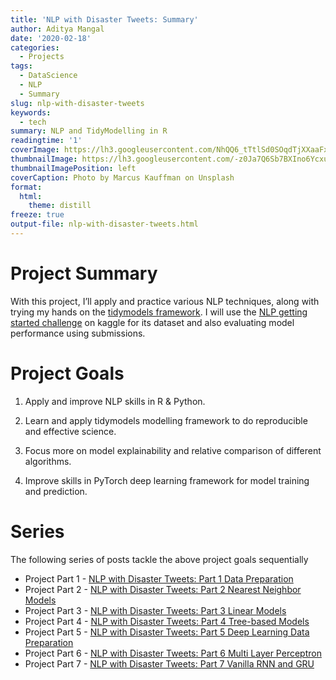 ```yaml
---
title: 'NLP with Disaster Tweets: Summary'
author: Aditya Mangal
date: '2020-02-18'
categories:
  - Projects
tags:
  - DataScience
  - NLP
  - Summary
slug: nlp-with-disaster-tweets
keywords:
  - tech
summary: NLP and TidyModelling in R
readingtime: '1'
coverImage: https://lh3.googleusercontent.com/NhQQ6_tTtlSd0SOqdTjXXaaFxEC186pYF68dyx8BJcdeqWUns0kas6nKS7jNUjTorlWCOvYDSXvgTbJSMgHLvc-ViHQkvKe_cGiU4gMP92vb1QSO98BlROygzqVBRO_2pnbPPS3coQVCdbAGJP3PQi0J4hExUkwsxCyPZ7RSOu9kOsIFJ7i7Pi68Ewg8yzEUw7zSb5JyYoDRkunuYedzzrPvS1Z2LWx-T-bVnkedbv72e3fjIfHHpwDf2LM4Tz_orR0lSjyrLt29k8YP2vbGoqRJhOurgj8UxWRC8J1BmDZxaG4fMzF5VfY2QToUTEFUryIzihBzb82z9IBQB7KiBuoKZBvrM03uHBwi_ePO7lt138P5DSufFH3xANhUrY8UPbMIcEKOKaxNXGUhdZG1EDykY6KW5ufjuAgEFoOKUSVp_kHyHmk_qJonukh5zRL07tUhRyXwYNXoP1ixHX-bN8K4yLLobU-Q2kAlrXD89OzMySyD6sm8gu6LcrzwthgEWLwTgRgcpvx0hPncV477w6mZnu1yd8xi8EAE3IVVhWAlQF2oUphPtcWjOBfK-aIocc62MSEFfCPb6DLSBpCWCkFFxydl0KSrbvboXBVX-AM7eVyAnFV3SfSfdQMxtKuLtWbAINTcPhoN05LhQxiOOJtc4KCJFbUOWO29U-rjrunXEbRXPhki1DUCy_KX5phRnwO3hniDAwqubCEZkKU3s6T0yCVT4WARB7E5RcmoVPdLWSRK=w2372-h1832-no
thumbnailImage: https://lh3.googleusercontent.com/-z0Ja7Q6Sb7BXIno6Ycxun1BRzcJ_en9A9EulOKiXX8QAAx_UWYtH8y04Vqu9-YZF9G1zROwyLXxH77yvOKGqlfcCJPpC5S6_0wAEVc7mNLOCq0bmj2r0iE20NP0P_2jvxfZ3TtHAQHvagPsTbe7lbVxhy3-6yEdsAMn4idYDkIbxtgMj5Elo9SeO991NyEDNyj6a31SVlt1U22HnrFhmJMtYvilT30ZCXq3zaC5y7PKMjb1bA605bTRhc0AiDPCUtD8u2AjyrJ0CwaDQ7dzvW-UpeGx-BoJZvveJIPITw7HiofhcCcYoM69W0CDCwDf106GgH8KDRvlnOdlc9AHgqKdwJ38E1Pbxu9enMofV6WsIdx9-a-P0V8UVltiEKu-Iqq0pfnvEVznP3sQlQw6WV1jG2tWrs78xXM4U4Bu2SqOAjQc8rVJaTVh5uOJfon8zxSJ1opZSnzif364UXlZJpsXxouufy6TDEDUxe5c-jI8wEWPNLEy2JeFwjP9FXxm3EnSbRvIUnjtALh2T-ma0Xyd8d7EJQrsE2vziIAK-ZVY6A6qnv9bptefReAq9p5jmBRABp7wFm8NSuPIXdyYneDch1M4V1SSjf4oz7oaP_AuHMuaAKViG65uuw6QoLCNoDsR4Ifq8g4ADUZxp0naty2ElqCkS0Lj3vND0ZcuUMaMUiqUygAcmmInaZMaCqQa-KWRDwgvxL-NCgV1UzXtE81F8nxhcFW481Bjt7fSDQWz8LNm=w750-h579-no
thumbnailImagePosition: left
coverCaption: Photo by Marcus Kauffman on Unsplash
format:
  html:
    theme: distill
freeze: true
output-file: nlp-with-disaster-tweets.html
---
```





# Project Summary
<p>With this project, I’ll apply and practice various NLP techniques, along with trying my hands on the <a href="https://github.com/tidymodels/tidymodels" target="_blank">tidymodels framework</a>.
I will use the <a href="https://www.kaggle.com/c/nlp-getting-started" target="_blank">NLP getting started challenge</a> on kaggle for its dataset and also evaluating model performance using submissions.</p>
# Project Goals
<ol style="list-style-type: decimal">
<li><p>Apply and improve NLP skills in R &amp; Python.</p></li>
<li><p>Learn and apply tidymodels modelling framework to do reproducible and effective science.</p></li>
<li><p>Focus more on model explainability and relative comparison of different algorithms.</p></li>
<li><p>Improve skills in PyTorch deep learning framework for model training and prediction.</p></li>
</ol>
# Series
<p>The following series of posts tackle the above project goals sequentially</p>
<ul>
<li>Project Part 1 - <a href="/2020/02/nlp-with-disaster-tweets-part-1/" target="_blank">NLP with Disaster Tweets: Part 1 Data Preparation</a><br />
</li>
<li>Project Part 2 - <a href="/2020/02/nlp-with-disaster-tweets-part-2-nearest-neighbor-models/" target="_blank">NLP with Disaster Tweets: Part 2 Nearest Neighbor Models</a></li>
<li>Project Part 3 - <a href="/2020/04/nlp-with-disaster-tweets-part-3-linear-models/" target="_blank">NLP with Disaster Tweets: Part 3 Linear Models</a></li>
<li>Project Part 4 - <a href="/2020/04/nlp-with-disaster-tweets-part-4-tree-based-models.en-us/" target="_blank">NLP with Disaster Tweets: Part 4 Tree-based Models</a></li>
<li>Project Part 5 - <a href="/2020/08/nlp-with-disaster-tweets-part-5-deep-learning-data-preparation.en-us/" target="_blank">NLP with Disaster Tweets: Part 5 Deep Learning Data Preparation</a></li>
<li>Project Part 6 - <a href="/2020/09/nlp-with-disaster-tweets-part-6-multi-layer-perceptron.en-us/" target="_blank">NLP with Disaster Tweets: Part 6 Multi Layer Perceptron</a></li>
<li>Project Part 7 - <a href="/2020/09/nlp-with-disaster-tweets-part-7-vanilla-rnn-and-gru.en-us/" target="_blank">NLP with Disaster Tweets: Part 7 Vanilla RNN and GRU</a></li>
</ul>
